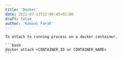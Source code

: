 ```yaml
---
title: 'Docker'
date: 2022-07-13T22:00:45+02:00
draft: false
author: 'Kamaal Farah'
---
```



<Page title="Docker">

    To attach to running process on a docker container.

    ```bash
    docker attach <CONTAINER_ID or CONTAINER_NAME>
    ```

</Page>